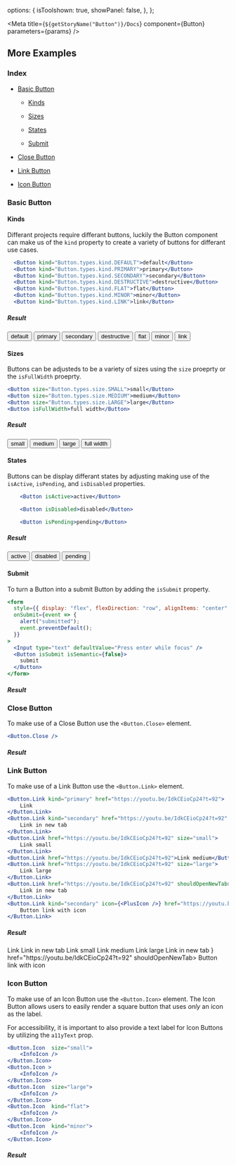 
  options: {
    isToolshown: true,
    showPanel: false,
  },
};

<Meta title={`${getStoryName("Button")}/Docs`} component={Button} parameters={params} />

<Description markdown={Readme} />

## More Examples

### Index

- <a href="#basic-button">Basic Button</a>

  - <a href="#kinds">Kinds</a>

  - <a href="#sizes">Sizes</a>

  - <a href="#states">States</a>

  - <a href="#submit">Submit</a>

- <a href="#close-button">Close Button</a>
- <a href="#link-button">Link Button</a>
- <a href="#icon-button">Icon Button</a>

### Basic Button

#### Kinds

Differant projects require differant buttons, luckily the Button component can make us of the `kind` property to create a variety of buttons for differant use cases.

```jsx
  <Button kind="Button.types.kind.DEFAULT">default</Button>
  <Button kind="Button.types.kind.PRIMARY">primary</Button>
  <Button kind="Button.types.kind.SECONDARY">secondary</Button>
  <Button kind="Button.types.kind.DESTRUCTIVE">destructive</Button>
  <Button kind="Button.types.kind.FLAT">flat</Button>
  <Button kind="Button.types.kind.MINOR">minor</Button>
  <Button kind="Button.types.kind.LINK">link</Button>
```

##### Result

<ButtonStory>
  <Button kind="default">default</Button>
  <Button kind="primary">primary</Button>
  <Button kind="secondary">secondary</Button>
  <Button kind="destructive">destructive</Button>
  <Button kind="flat">flat</Button>
  <Button kind="minor">minor</Button>
  <Button kind="link">link</Button>
</ButtonStory>

#### Sizes

Buttons can be adjusteds to be a variety of sizes using the `size` proeprty or the `isFullWidth` proeprty.

```jsx
<Button size="Button.types.size.SMALL">small</Button>
<Button size="Button.types.size.MEDIUM">medium</Button>
<Button size="Button.types.size.LARGE">large</Button>
<Button isFullWidth>full width</Button>
```

##### Result

<ButtonStory>
  <Button size="small">small</Button>
  <Button size="medium">medium</Button>
  <Button size="large">large</Button>
  <Button isFullWidth>full width</Button>
</ButtonStory>

#### States

Buttons can be display differant states by adjusting making use of the `isActive`, `isPending`, and `isDisabled` properties.

```jsx
    <Button isActive>active</Button>

    <Button isDisabled>disabled</Button>

    <Button isPending>pending</Button>
```

##### Result

<ButtonStory>
  <Button isActive>active</Button>
  <Button isDisabled>disabled</Button>
  <Button isPending>pending</Button>
</ButtonStory>

#### Submit

To turn a Button into a submit Button by adding the `isSubmit` property.

```jsx
<form
  style={{ display: "flex", flexDirection: "row", alignItems: "center" }}
  onSubmit={event => {
    alert("submitted");
    event.preventDefault();
  }}
>
  <Input type="text" defaultValue="Press enter while focus" />
  <Button isSubmit isSemantic={false}>
    submit
  </Button>
</form>
```

##### Result

<ButtonStory>
  <ButtonSubmit />
</ButtonStory>

### Close Button

To make use of a Close Button use the `<Button.Close>` element.

```jsx
<Button.Close />
```

##### Result

<ButtonStory>
  <Button.Close />
</ButtonStory>

### Link Button

To make use of a Link Button use the `<Button.Link>` element.

```jsx
<Button.Link kind="primary" href="https://youtu.be/IdkCEioCp24?t=92">
    Link
</Button.Link>
<Button.Link kind="secondary" href="https://youtu.be/IdkCEioCp24?t=92" shouldOpenNewTab>
    Link in new tab
</Button.Link>
<Button.Link href="https://youtu.be/IdkCEioCp24?t=92" size="small">
    Link small
</Button.Link>
<Button.Link href="https://youtu.be/IdkCEioCp24?t=92">Link medium</Button.Link>
<Button.Link href="https://youtu.be/IdkCEioCp24?t=92" size="large">
    Link large
</Button.Link>
<Button.Link href="https://youtu.be/IdkCEioCp24?t=92" shouldOpenNewTab>
    Link in new tab
</Button.Link>
<Button.Link kind="secondary" icon={<PlusIcon />} href="https://youtu.be/IdkCEioCp24?t=92" shouldOpenNewTab>
    Button link with icon
</Button.Link>
```

##### Result

<ButtonStory>
  <Button.Link kind="primary" href="https://youtu.be/IdkCEioCp24?t=92">
    Link
  </Button.Link>
  <Button.Link kind="secondary" href="https://youtu.be/IdkCEioCp24?t=92" shouldOpenNewTab>
    Link in new tab
  </Button.Link>
  <Button.Link href="https://youtu.be/IdkCEioCp24?t=92" size="small">
    Link small
  </Button.Link>
  <Button.Link href="https://youtu.be/IdkCEioCp24?t=92">Link medium</Button.Link>
  <Button.Link href="https://youtu.be/IdkCEioCp24?t=92" size="large">
    Link large
  </Button.Link>
  <Button.Link href="https://youtu.be/IdkCEioCp24?t=92" shouldOpenNewTab>
    Link in new tab
  </Button.Link>
  <Button.Link kind="secondary" icon={<PlusIcon />} href="https://youtu.be/IdkCEioCp24?t=92" shouldOpenNewTab>
    Button link with icon
  </Button.Link>
</ButtonStory>

### Icon Button

To make use of an Icon Button use the `<Button.Icon>` element. The Icon Button allows users to easily render a square button that uses _only_ an icon as the label.

For accessibility, it is important to also provide a text label for Icon Buttons by utilizing the `a11yText` prop.

```jsx
<Button.Icon  size="small">
    <InfoIcon />
</Button.Icon>
<Button.Icon >
    <InfoIcon />
</Button.Icon>
<Button.Icon  size="large">
    <InfoIcon />
</Button.Icon>
<Button.Icon  kind="flat">
    <InfoIcon />
</Button.Icon>
<Button.Icon  kind="minor">
    <InfoIcon />
</Button.Icon>
```

##### Result

<ButtonStory>
  <Button.Icon size="small">
    <InfoIcon />
  </Button.Icon>
  <Button.Icon>
    <InfoIcon />
  </Button.Icon>
  <Button.Icon size="large">
    <InfoIcon />
  </Button.Icon>
  <Button.Icon kind="flat">
    <InfoIcon />
  </Button.Icon>
  <Button.Icon kind="minor">
    <InfoIcon />
  </Button.Icon>
</ButtonStory>
